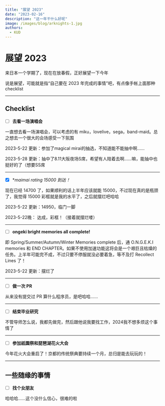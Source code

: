 ```yaml
---
title: "展望 2023"
date: "2023-02-16"
description: "这一年干什么好呢"
image: /images/blog/arknights-1.jpg
authors:
  - KUD
---
```


# 展望 2023

来日本一个学期了，现在在放春假，正好展望一下今年

说是展望，可能就是指“自己要在 2023 年完成的事情”吧，有点像手帐上面那种 checklist

---

## Checklist

* [ ] **去看一场演唱会**

一直想去看一场演唱会，可以考虑的有 miku，lovelive，sega，band-maid。总之想去一个很大的会场感受一下氛围

2023-5-22 更新：参加了magical mirai的抽选，不知道能不能抽中啊……

2023-5-28 更新：抽中了8.11大阪夜场S席，希望有人陪着去啊……嘛，能抽中也挺好的了（想要SS席

---
* [x] **maimai rating 15000 到达！*

现在已经 14700 了，如果顺利的话上半年应该就能 15000，不过现在真的是瓶颈了，我觉得 15000 彩框就是我的水平了，之后就摆烂吧哈哈

2023-5-22 更新：14950，临门一脚

2023-5-22晚： 达成，彩框！（接着就摆烂喽）

---
* [ ] **ongeki bright memories all complete!**

即 Spring/Summer/Autumn/Winter Memories complete 后，通 O.N.G.E.K.I memories 和 END CHAPTER。如果不使用加速功能这将会是一个艰巨且枯燥的任务。上半年可能完不成，不过只要不停服就没必要着急，等不及打 Recollect Lines 了！

2023-5-22 更新：摆烂了

---
* [ ] **做一次 PR**

从来没有提交过 PR 算什么程序员，是吧哈哈……

---
* [ ] **结束毕业研究**

不管导师怎么说，我都先做完，然后跟他说我要找工作，2024我不想多烦这个事情了

---
* [ ] **参加祇園祭和琵琶湖花火大会**

今年花火大会重启了！京都的传统祭典要持续一个月，总归是能去玩玩的！

---
## 一些随缘的事情

* [ ] **找个女朋友**

哈哈哈……这个没什么信心，很难的啦

